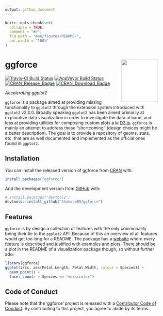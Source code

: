 ```yaml
---
output: github_document
---
```


<!-- README.md is generated from README.Rmd. Please edit that file -->

```r
knitr::opts_chunk$set(
  collapse = TRUE,
  comment = "#>",
  fig.path = "man/figures/README-",
  out.width = "100%"
)
```
# ggforce <img src="man/figures/logo.png" width="121px" height="140px" align="right" style="padding-left:10px;background-color:white;" />

[![Travis-CI Build Status](https://travis-ci.org/thomasp85/ggforce.svg?branch=master)](https://travis-ci.org/thomasp85/ggforce)
[![AppVeyor Build Status](https://ci.appveyor.com/api/projects/status/github/thomasp85/ggforce?branch=master&svg=true)](https://ci.appveyor.com/project/thomasp85/ggforce)
[![CRAN_Release_Badge](http://www.r-pkg.org/badges/version-ago/ggforce)](https://CRAN.R-project.org/package=ggforce)
[![CRAN_Download_Badge](http://cranlogs.r-pkg.org/badges/ggforce)](https://CRAN.R-project.org/package=ggforce)

*Accelerating ggplot2*

`ggforce` is a package aimed at providing missing functionality to `ggplot2` 
through the extension system introduced with `ggplot2` v2.0.0. Broadly speaking 
`ggplot2` has been aimed primarily at explorative data visualization in order to 
investigate the data at hand, and less at providing utilities for composing 
custom plots a la [D3.js](https://d3js.org). `ggforce` is mainly an attempt to 
address these "shortcoming" (design choices might be a better description). The 
goal is to provide a repository of geoms, stats, etc. that are as well 
documented and implemented as the official ones found in `ggplot2`.

## Installation

You can install the released version of ggforce from [CRAN](https://CRAN.R-project.org) with:

``` r
install.packages("ggforce")
```

And the development version from [GitHub](https://github.com/) with:

``` r
# install.packages("devtools")
devtools::install_github("thomasp85/ggforce")
```

## Features
`ggforce` is by design a collection of features with the only commonality being
their tie to the `ggplot2` API. Because of this an overview of all features 
would get too long for a README. The package has a [website](https://ggforce.data-imaginist.com)
where every feature is described and justified with examples and plots. There
should be a plot in the README of a visualization package though, so without 
further ado:

```r
library(ggforce)
ggplot(iris, aes(Petal.Length, Petal.Width, colour = Species)) +
  geom_point() +
  facet_zoom(x = Species == "versicolor")
```

## Code of Conduct
Please note that the 'ggforce' project is released with a
[Contributor Code of Conduct](https://ggforce.data-imaginist.com/CODE_OF_CONDUCT.html).
By contributing to this project, you agree to abide by its terms.
